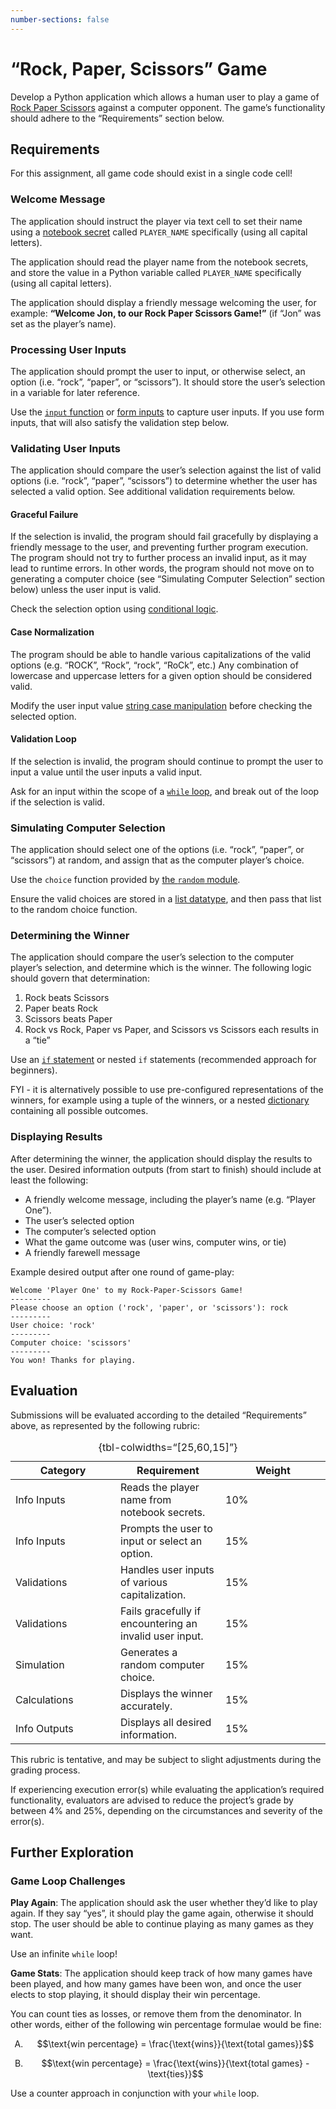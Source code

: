 ```yaml
---
number-sections: false
---
```



# "Rock, Paper, Scissors" Game {.unnumbered}

Develop a Python application which allows a human user to play a game of [Rock Paper Scissors](https://en.wikipedia.org/wiki/Rock_paper_scissors) against a computer opponent. The game's functionality should adhere to the "Requirements" section below.



## Requirements

:::{.callout-note title="Note"}
For this assignment, all game code should exist in a single code cell!
:::

### Welcome Message

The application should instruct the player via text cell to set their name using a [notebook secret](../../notes/dev-tools/google-colab/notebook-secrets.html#implementation) called `PLAYER_NAME` specifically (using all capital letters).

The application should read the player name from the notebook secrets, and store the value in a Python variable called `PLAYER_NAME` specifically (using all capital letters).

The application should display a friendly message welcoming the user, for example: **"Welcome Jon, to our Rock Paper Scissors Game!"** (if "Jon" was set as the player's name).

### Processing User Inputs

The application should prompt the user to input, or otherwise select, an option (i.e. "rock", "paper", or "scissors"). It should store the user's selection in a variable for later reference.

:::{.callout-tip title="Hint" collapse="true"}
Use the [`input` function](../../notes/python-lang/overview.ipynb#the-input-function) or [form inputs](../../notes/dev-tools/google-colab/form-inputs.ipynb) to capture user inputs. If you use form inputs, that will also satisfy the validation step below.
:::

### Validating User Inputs

The application should compare the user's selection against the list of valid options (i.e. "rock", "paper", "scissors") to determine whether the user has selected a valid option. See additional validation requirements below.

#### Graceful Failure

If the selection is invalid, the program should fail gracefully by displaying a friendly message to the user, and preventing further program execution. The program should not try to further process an invalid input, as it may lead to runtime errors. In other words, the program should not move on to generating a computer choice (see "Simulating Computer Selection" section below) unless the user input is valid.

:::{.callout-tip title="Hint" collapse="true"}
Check the selection option using [conditional logic](../../notes/python-lang/control-flow/conditional-logic.qmd).
:::

#### Case Normalization

The program should be able to handle various capitalizations of the valid options (e.g. "ROCK", "Rock", "rock", "RoCk", etc.) Any combination of lowercase and uppercase letters for a given option should be considered valid.

:::{.callout-tip title="Hint" collapse="true"}
Modify the user input value [string case manipulation](../../notes/python-lang/basic-datatypes/strings.qmd#case-manipulation) before checking the selected option.
:::

#### Validation Loop

If the selection is invalid, the program should continue to prompt the user to input a value until the user inputs a valid input.

:::{.callout-tip title="Hint" collapse="true"}
Ask for an input within the scope of a [`while` loop](../../notes/python-lang/control-flow/while-loops.qmd), and break out of the loop if the selection is valid.
:::


### Simulating Computer Selection

The application should select one of the options (i.e. "rock", "paper", or "scissors") at random, and assign that as the computer player's choice.

:::{.callout-tip title="Hint" collapse="true"}
Use the `choice` function provided by [the `random` module](../../notes/python-modules/random.qmd).

Ensure the valid choices are stored in a [list datatype](../../notes/python-lang/container-datatypes/lists.qmd), and then pass that list to the random choice function.
:::


### Determining the Winner

The application should compare the user's selection to the computer player's selection, and determine which is the winner. The following logic should govern that determination:

  1. Rock beats Scissors
  2. Paper beats Rock
  3. Scissors beats Paper
  4. Rock vs Rock, Paper vs Paper, and Scissors vs Scissors each results in a "tie"

:::{.callout-tip title="Hint" collapse="true"}
Use an [`if` statement](../../notes/python-lang/control-flow/conditional-logic.qmd) or nested `if` statements (recommended approach for beginners).

FYI - it is alternatively possible to use pre-configured representations of the winners, for example using a tuple of the winners, or a nested [dictionary](../../notes/python-lang/container-datatypes/dictionaries.qmd) containing all possible outcomes.
:::

### Displaying Results

After determining the winner, the application should display the results to the user. Desired information outputs (from start to finish) should include at least the following:

  + A friendly welcome message, including the player's name (e.g. "Player One").
  + The user's selected option
  + The computer's selected option
  + What the game outcome was (user wins, computer wins, or tie)
  + A friendly farewell message

Example desired output after one round of game-play:

```
Welcome 'Player One' to my Rock-Paper-Scissors Game!
---------
Please choose an option ('rock', 'paper', or 'scissors'): rock
---------
User choice: 'rock'
---------
Computer choice: 'scissors'
---------
You won! Thanks for playing.
```

## Evaluation

Submissions will be evaluated according to the detailed "Requirements" above, as represented by the following rubric:

Category | Requirement | Weight
--- | --- | ---
Info Inputs | Reads the player name from notebook secrets. | 10%
Info Inputs | Prompts the user to input or select an option. | 15%
Validations | Handles user inputs of various capitalization. | 15%
Validations | Fails gracefully if encountering an invalid user input. | 15%
Simulation | Generates a random computer choice. | 15%
Calculations | Displays the winner accurately. | 15%
Info Outputs | Displays all desired information. | 15%

: {tbl-colwidths="[25,60,15]"}

This rubric is tentative, and may be subject to slight adjustments during the grading process.

If experiencing execution error(s) while evaluating the application's required functionality, evaluators are advised to reduce the project's grade by between 4% and 25%, depending on the circumstances and severity of the error(s).

## Further Exploration

### Game Loop Challenges

**Play Again**: The application should ask the user whether they'd like to play again. If they say "yes", it should play the game again, otherwise it should stop. The user should be able to continue playing as many games as they want.

:::{.callout-tip title="Hint" collapse="true"}
Use an infinite `while` loop!
:::

**Game Stats**: The application should keep track of how many games have been played, and how many games have been won, and once the user elects to stop playing, it should display their win percentage.

You can count ties as losses, or remove them from the denominator. In other words, either of the following win percentage formulae would be fine:

A) $$\text{win percentage} = \frac{\text{wins}}{\text{total games}}$$

B) $$\text{win percentage} = \frac{\text{wins}}{\text{total games} - \text{ties}}$$

:::{.callout-tip title="Hint" collapse="true"}
Use a counter approach in conjunction with your `while` loop.
:::
